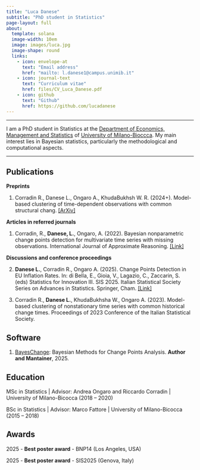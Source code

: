 ```yaml
---
title: "Luca Danese"
subtitle: "PhD student in Statistics"
page-layout: full
about:
  template: solana
  image-width: 10em
  image: images/luca.jpg
  image-shape: round
  links:
    - icon: envelope-at
      text: "Email address"
      href: "mailto: l.danese1@campus.unimib.it"
    - icon: journal-text
      text: "Curriculum vitae"
      href: files/CV_Luca_Danese.pdf
    - icon: github
      text: "Github"
      href: https://github.com/lucadanese
---
```


------------------------------------------------------------------------

I am a PhD student in Statistics at the [Department of Economics, Management and Statistics](https://www.dems.unimib.it/en) of [University of Milano-Bioccca](https://www.unimib.it/). My main interest lies in Bayesian statistics, particularly the methodological and computational aspects.

------------------------------------------------------------------------

## Publications

**Preprints**

1.  Corradin R., Danese L., Ongaro A., KhudaBukhsh W. R. (2024+). Model-based clustering of time-dependent observations with common structural chang. [\[ArXiv\]](https://arxiv.org/abs/2410.09552)

**Articles in referred journals**

1.  Corradin, R., **Danese, L.**, Ongaro, A. (2022). Bayesian nonparametric change points detection for multivariate time series with missing observations. International Journal of Approximate Reasoning. [\[Link\]](https://www.sciencedirect.com/science/article/pii/S0888613X21002231)

**Discussions and conference proceedings**

2.  **Danese L.**, Corradin R., Ongaro A. (2025). Change Points Detection in EU Inflation Rates. In: di Bella, E., Gioia, V., Lagazio, C., Zaccarin, S. (eds) Statistics for Innovation III. SIS 2025. Italian Statistical Society Series on Advances in Statistics. Springer, Cham. [\[Link\]](https://doi.org/10.1007/978-3-031-95995-0_12)

3.  Corradin R., **Danese L.**, KhudaBukhsha W., Ongaro A. (2023). Model-based clustering of nonstationary time series with common historical change times. Proceedings of 2023 Conference of the Italian Statistical Society.

## Software

1.  [BayesChange](https://cran.r-project.org/web/packages/BayesChange/index.html): Bayesian Methods for Change Points Analysis. **Author and Mantainer**, 2025.

## Education

MSc in Statistics \| Advisor: Andrea Ongaro and Riccardo Corradin \| University of Milano-Bicocca (2018 – 2020)

BSc in Statistics \| Advisor: Marco Fattore \| University of Milano-Bicocca (2015 – 2018)

## Awards

2025 - **Best poster award** - BNP14 (Los Angeles, USA)

2025 - **Best poster award** - SIS2025 (Genova, Italy)
